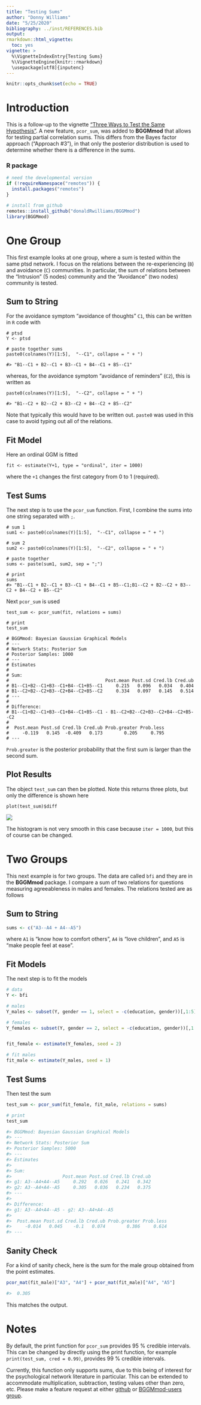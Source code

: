 ```yaml
---
title: "Testing Sums"
author: "Donny Williams"
date: "5/25/2020"
bibliography: ../inst/REFERENCES.bib
output:
rmarkdown::html_vignette:
  toc: yes
vignette: >
  %\VignetteIndexEntry{Testing Sums}
  %\VignetteEngine{knitr::rmarkdown}
  \usepackage[utf8]{inputenc}
---
```


```r
knitr::opts_chunk$set(echo = TRUE)
```

# Introduction
This is a follow-up to the vignette ["Three Ways to Test the Same Hypothesis"](https://donaldrwilliams.github.io/BGGMmod/articles/hyp_3_ways.html). A
new feature, `pcor_sum`, was added to **BGGMmod** that allows for testing partial correlation sums. 
This differs from the Bayes factor approach ("Approach #3"), in that only the posterior 
distribution is used to determine whether there is a difference in the sums. 

### R package
```r
# need the developmental version
if (!requireNamespace("remotes")) { 
  install.packages("remotes")   
}   

# install from github
remotes::install_github("donaldRwilliams/BGGMmod")
library(BGGMmod)
```


# One Group
This first example looks at one group, where a sum is tested within the same ptsd network. I focus on the 
relations between the re-experiencing (`B`) and avoidance (`C`) communities. In particular, the sum of relations between the "Intrusion" (5 nodes) community and the "Avoidance" (two nodes) community is tested. 

## Sum to String
For the avoidance symptom "avoidance of thoughts" `C1`, this can be written in `R` code with

```
# ptsd
Y <- ptsd

# paste together sums
paste0(colnames(Y)[1:5],  "--C1", collapse = " + ")

#> "B1--C1 + B2--C1 + B3--C1 + B4--C1 + B5--C1"
```
whereas, for the avoidance symptom "avoidance of reminders" (`C2`), this is written as

```
paste0(colnames(Y)[1:5],  "--C2", collapse = " + ")

#> "B1--C2 + B2--C2 + B3--C2 + B4--C2 + B5--C2"
```
Note that typically this would have to be written out. `paste0` was used in this case to 
avoid typing out all of the relations.

## Fit Model

Here an ordinal GGM is fitted

```
fit <- estimate(Y+1, type = "ordinal", iter = 1000)
```
where the `+1` changes the first category from 0 to 1 (required).

## Test Sums
The next step is to use the `pcor_sum` function. First, I combine the sums into one string separated with `;`.
```
# sum 1
sum1 <- paste0(colnames(Y)[1:5],  "--C1", collapse = " + ")

# sum 2
sum2 <- paste0(colnames(Y)[1:5],  "--C2", collapse = " + ")

# paste together
sums <- paste(sum1, sum2, sep = ";")

# print
sums
#> "B1--C1 + B2--C1 + B3--C1 + B4--C1 + B5--C1;B1--C2 + B2--C2 + B3--C2 + B4--C2 + B5--C2"
```

Next `pcor_sum` is used

```
test_sum <- pcor_sum(fit, relations = sums)

# print
test_sum

# BGGMmod: Bayesian Gaussian Graphical Models 
# --- 
# Network Stats: Posterior Sum
# Posterior Samples: 1000 
# --- 
# Estimates 
# 
# Sum: 
#                                    Post.mean Post.sd Cred.lb Cred.ub
# B1--C1+B2--C1+B3--C1+B4--C1+B5--C1     0.215   0.096   0.034   0.404
# B1--C2+B2--C2+B3--C2+B4--C2+B5--C2     0.334   0.097   0.145   0.514
# --- 
# 
# Difference:
# B1--C1+B2--C1+B3--C1+B4--C1+B5--C1 - B1--C2+B2--C2+B3--C2+B4--C2+B5--C2 
# 
#  Post.mean Post.sd Cred.lb Cred.ub Prob.greater Prob.less
#     -0.119   0.145  -0.409   0.173        0.205     0.795
# --- 
```

`Prob.greater` is the posterior probability that the first sum is larger than the second sum.

## Plot Results
The object `test_sum` can then be plotted. Note this returns three plots, but only the difference is shown here

```
plot(test_sum)$diff
```

![](../man/figures/test_sum_hist.png)

The histogram is not very smooth in this case because `iter = 1000`, but this of course can be changed.

# Two Groups
This next example is for two groups. The data are called `bfi` and they are in the **BGGMmod** package. I compare a sum of two relations for questions measuring agreeableness in males and females. The relations tested are as follows


## Sum to String
```r
sums <- c("A3--A4 + A4--A5")
```
where `A1` is "know how to comfort others", `A4` is "love children", and `A5` is "make people feel at ease".

## Fit Models
The next step is to fit the models
```r
# data
Y <- bfi

# males
Y_males <- subset(Y, gender == 1, select = -c(education, gender))[,1:5]

# females
Y_females <- subset(Y, gender == 2, select = -c(education, gender))[,1:5]


fit_female <- estimate(Y_females, seed = 2)

# fit males
fit_male <- estimate(Y_males, seed = 1)
```

## Test Sums
Then test the sum

```r
test_sum <- pcor_sum(fit_female, fit_male, relations = sums)

# print
test_sum

#> BGGMmod: Bayesian Gaussian Graphical Models 
#> --- 
#> Network Stats: Posterior Sum
#> Posterior Samples: 5000 
#> --- 
#> Estimates 
#> 
#> Sum: 
#>                   Post.mean Post.sd Cred.lb Cred.ub
#> g1: A3--A4+A4--A5     0.292   0.026   0.241   0.342
#> g2: A3--A4+A4--A5     0.305   0.036   0.234   0.375
#> --- 
#> 
#> Difference:
#> g1: A3--A4+A4--A5 - g2: A3--A4+A4--A5 
#> 
#>  Post.mean Post.sd Cred.lb Cred.ub Prob.greater Prob.less
#>     -0.014   0.045    -0.1   0.074        0.386     0.614
#> --- 
```
## Sanity Check
For a kind of sanity check, here is the sum for the male group obtained from the point estimates.

```r
pcor_mat(fit_male)["A3", "A4"] + pcor_mat(fit_male)["A4", "A5"] 

#>  0.305
```

This matches the output.

# Notes
By default, the print function for `pcor_sum` provides 95 % credible intervals. This can be changed by
directly using the print function, for example `print(test_sum, cred = 0.99)`, provides
99 % credible intervals.

Currently, this function only supports sums, due to this being of interest for the psychological network
literature in particular. This can be extended to accommodate multiplication, subtraction,
testing values other than zero, etc. Please make a feature request at either
[github](https://github.com/donaldRwilliams/BGGMmod/issues) or [BGGMmod-users group](https://groups.google.com/forum/#!forum/bggm-users).

